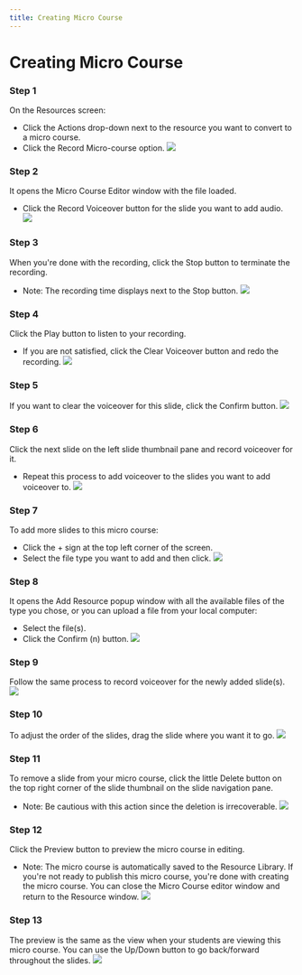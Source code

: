 ```yaml
--- 
title: Creating Micro Course
--- 
```



# Creating Micro Course



### Step 1 
On the Resources screen:
- Click the Actions drop-down next to the resource you want to convert to a micro course.
- Click the Record Micro-course option.
![](/img/ulearning/teacher/resource07.png)

### Step 2 
It opens the Micro Course Editor window with the file loaded.
- Click the Record Voiceover button for the slide you want to add audio.
![](/img/ulearning/teacher/resource08.png)

### Step 3 
When you're done with the recording, click the Stop button to terminate the recording.
- Note: The recording time displays next to the Stop button.
![](/img/ulearning/teacher/resource09.png)

### Step 4 
Click the Play button to listen to your recording.
- If you are not satisfied, click the Clear Voiceover button and redo the recording.
![](/img/ulearning/teacher/resource10.png)

### Step 5 
If you want to clear the voiceover for this slide, click the Confirm button.
![](/img/ulearning/teacher/resource11.png)

### Step 6 
Click the next slide on the left slide thumbnail pane and record voiceover for it.
- Repeat this process to add voiceover to the slides you want to add voiceover to.
![](/img/ulearning/teacher/resource12.png)

### Step 7 
To add more slides to this micro course:
- Click the + sign at the top left corner of the screen.
- Select the file type you want to add and then click.
![](/img/ulearning/teacher/resource13.png)

### Step 8 
It opens the Add Resource popup window with all the available files of the type you chose, or you can upload a file from your local computer:
- Select the file(s).
- Click the Confirm (n) button.
![](/img/ulearning/teacher/resource14.png)

### Step 9 
Follow the same process to record voiceover for the newly added slide(s).
![](/img/ulearning/teacher/resource15.png)

### Step 10 
To adjust the order of the slides, drag the slide where you want it to go.
![](/img/ulearning/teacher/resource16.png)

### Step 11 
To remove a slide from your micro course, click the little Delete button on the top right corner of the slide thumbnail on the slide navigation pane.
- Note: Be cautious with this action since the deletion is irrecoverable.
![](/img/ulearning/teacher/resource17.png)

### Step 12 
Click the Preview button to preview the micro course in editing.
- Note: The micro course is automatically saved to the Resource Library. If you're not ready to publish this micro course, you're done with creating the micro course. You can close the Micro Course editor window and return to the Resource window.
![](/img/ulearning/teacher/resource18.png)

### Step 13 
The preview is the same as the view when your students are viewing this micro course. You can use the Up/Down button to go back/forward throughout the slides.
![](/img/ulearning/teacher/resource19.png)